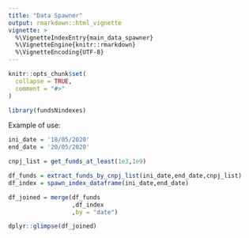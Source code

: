 ```yaml
---
title: "Data Spawner"
output: rmarkdown::html_vignette
vignette: >
  %\VignetteIndexEntry{main_data_spawner}
  %\VignetteEngine{knitr::rmarkdown}
  %\VignetteEncoding{UTF-8}
---
```


```r
knitr::opts_chunk$set(
  collapse = TRUE,
  comment = "#>"
)
```

```r
library(fundsNindexes)
```

Example of use:

```r
ini_date = '18/05/2020'
end_date = '20/05/2020'

cnpj_list = get_funds_at_least(1e3,1e9)

df_funds = extract_funds_by_cnpj_list(ini_date,end_date,cnpj_list)
df_index = spawn_index_dataframe(ini_date,end_date)

df_joined = merge(df_funds
                  ,df_index
                  ,by = "date")
```

```r
dplyr::glimpse(df_joined)
```

